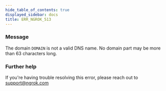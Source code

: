 ```yaml
---
hide_table_of_contents: true
displayed_sidebar: docs
title: ERR_NGROK_513
---
```


### Message

The domain `DOMAIN` is not a valid DNS name. No domain part may be more than 63 characters long.

<ErrorDetails />

### Further help

If you're having trouble resolving this error, please reach out to [support@ngrok.com](mailto:support@ngrok.com?subject=Help%20with%20ERR_NGROK_513)
